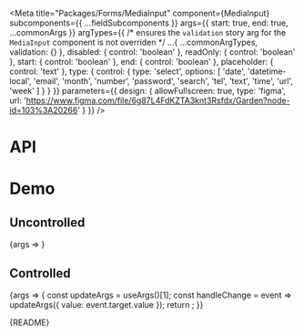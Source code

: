 
<Meta
  title="Packages/Forms/MediaInput"
  component={MediaInput}
  subcomponents={{ ...fieldSubcomponents }}
  args={{
    start: true,
    end: true,
    ...commonArgs
  }}
  argTypes={{
    /* ensures the `validation` story arg for the `MediaInput` component is not overriden */
    ...{ ...commonArgTypes, validation: {} },
    disabled: { control: 'boolean' },
    readOnly: { control: 'boolean' },
    start: { control: 'boolean' },
    end: { control: 'boolean' },
    placeholder: { control: 'text' },
    type: {
      control: {
        type: 'select',
        options: [
          'date',
          'datetime-local',
          'email',
          'month',
          'number',
          'password',
          'search',
          'tel',
          'text',
          'time',
          'url',
          'week'
        ]
      }
    }
  }}
  parameters={{
    design: {
      allowFullscreen: true,
      type: 'figma',
      url: 'https://www.figma.com/file/6g87L4FdKZTA3knt3Rsfdx/Garden?node-id=103%3A20266'
    }
  }}
/>

# API

<ArgsTable />

# Demo

## Uncontrolled

<Canvas>
  <Story name="Uncontrolled" args={{ placeholder: 'Placeholder' }}>
    {args => <MediaInputStory {...args} />}
  </Story>
</Canvas>

## Controlled

<Canvas>
  <Story name="Controlled" args={{ value: 'Value' }}>
    {args => {
      const updateArgs = useArgs()[1];
      const handleChange = event => updateArgs({ value: event.target.value });
      return <MediaInputStory {...args} onChange={handleChange} />;
    }}
  </Story>
</Canvas>

<Markdown>{README}</Markdown>
